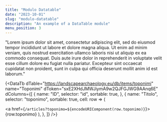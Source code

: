```yaml
---
title: "Modulo Datatable"
date: "2023-10-01"
slug: "modulo-datatable"
description: "An example of a DataTable module"
menu_position: 3
---
```



"Lorem ipsum dolor sit amet, consectetur adipiscing elit, sed do eiusmod tempor incididunt ut labore et dolore magna aliqua. Ut enim ad minim veniam, quis nostrud exercitation ullamco laboris nisi ut aliquip ex ea commodo consequat. Duis aute irure dolor in reprehenderit in voluptate velit esse cillum dolore eu fugiat nulla pariatur. Excepteur sint occaecat cupidatat non proident, sunt in culpa qui officia deserunt mollit anim id est laborum."

{<DataTb
dTable="https://landscapearchaeology.eu/db/items/toponimi"
name="Toponimi"
dToken="sxE2XHdJMWJiymA9w2QJFGJWG9AAnq6E"
dColumns={[
{
name: "ID",
selector: "id",
sortable: true,
},
{
name: "Titolo",
selector: "toponimo",
sortable: true,
cell: row => (

<a href={`/articles?toponimo=${encodeURIComponent(row.toponimo)}`}>
  {row.toponimo}
</a>
), }, ]} />}
